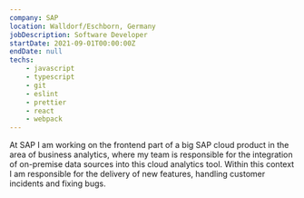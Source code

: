 ---
company: SAP
location: Walldorf/Eschborn, Germany
jobDescription: Software Developer
startDate: 2021-09-01T00:00:00Z
endDate: null
techs:
    - javascript
    - typescript
    - git
    - eslint
    - prettier
    - react
    - webpack
---

At SAP I am working on the frontend part of a big SAP cloud product in the area of business analytics, where my team is responsible for the integration of on-premise data sources into this cloud analytics tool. Within this context I am responsible for the delivery of new features, handling customer incidents and fixing bugs.
